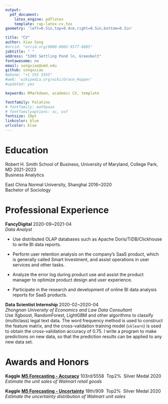 ```yaml
---
output: 
  pdf_document:
    latex_engine: pdflatex
    template: rap-latex-cv.tex
geometry: 'left=0.5in,top=0.4cm,right=0.5in,bottom=0.3in'

title: "CV"
author: Xiao Song
#orcid: "orcid.org/0000-0002-9577-6885"
jobtitle: " "
address: "5303 Settling Pond ln, Greenbelt"
fontawesome: no
email: songxiao@umd.edu
github: songxxiao
#phone: "+1 555 5555"
#web: 'wikipedia.org/wiki/Grace_Hopper'
#updated: yes

keywords: RMarkdown, academic CV, template

fontfamily: Palatino
# fontfamily: mathpazo
# fontfamilyoptions: sc, osf
fontsize: 10pt
linkcolor: blue
urlcolor: blue
---
```



# Education

Robert H. Smith School of Business, University of Maryland, College Park, MD \hfill 2021-2023   
Business Analytics 

East China Normal University, Shanghai \hfill 2016~2020  
Bachelor of Sociology 

# Professional Experience

**FancyDigital** \hfill 2020-09~2021-04  
*Data Analyst*

+ Use distributed OLAP databases such as Apache Doris/TiDB/Clickhouse to write BI data reports.

+ Perform user retention analysis on the company's SaaS product, which is generally called Smart Investment, and assist operations in user services and other tasks.

+ Analyze the error log during product use and assist the product manager to optimize product design and user experience.

+ Participate in the research and development of online BI data analysis reports for SaaS products.


**Data Scientist Internship**  \hfill 2020-02~2020-04   
*Zhongnan University of Economics and Law Data Consultant*  
Use Xgboost, RandomForest, LightGBM and other algorithms to classify (multiclass) legal text data. The word frequency method is used to construct the feature matrix, and the cross-validation training model (`sklearn`) is used to obtain the cross-validation accuracy of 0.75. I write a program to make predictions on new data, so that the prediction results can be applied to any new data set.


# Awards and Honors

**Kaggle**  [**M5 Forecasting - Accuracy**](https://www.kaggle.com/c/m5-forecasting-accuracy) \qquad 103rd/5558 \ Top2% \ Silver Medal \hfill 2020    
*Estimate the unit sales of Walmart retail goods*   


**Kaggle** [**M5 Forecasting - Uncertainty**](https://www.kaggle.com/c/m5-forecasting-uncertainty) \qquad 18th/909 \ Top2% \ Silver Medal  \hfill 2020  
*Estimate the uncertainty distribution of Walmart unit sales*